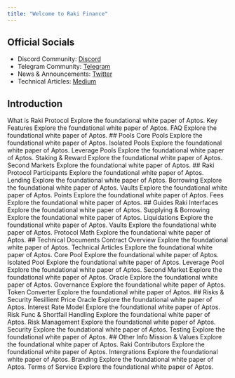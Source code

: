 ```yaml
---
title: "Welcome to Raki Finance"
---
```


## Official Socials

- Discord Community: [Discord](https://discord.gg/nZM2u4cJ)
- Telegram Community: [Telegram](https://t.me/rakifi_community)
- News & Announcements: [Twitter](https://x.com/raki_finance)
- Technical Articles: [Medium](https://medium.com/raki_finance)


## Introduction
<Cards>
  <Card href="/introduction/what_is_raki_protocol">
    <Card.Title>What is Raki Protocol</Card.Title>
    <Card.Description>Explore the foundational white paper of Aptos.</Card.Description>
  </Card>
  <Card href="/introduction/key_features">
    <Card.Title>Key Features</Card.Title>
    <Card.Description>Explore the foundational white paper of Aptos.</Card.Description>
  </Card>
  <Card href="/introduction/FAQ">
    <Card.Title>FAQ</Card.Title>
    <Card.Description>Explore the foundational white paper of Aptos.</Card.Description>
  </Card>
</Cards>
## Pools
<Cards>
  <Card href="/pools/core_pools">
    <Card.Title>Core Pools</Card.Title>
    <Card.Description>Explore the foundational white paper of Aptos.</Card.Description>
  </Card>
  <Card href="/pools/isolated_pools">
    <Card.Title>Isolated Pools</Card.Title>
    <Card.Description>Explore the foundational white paper of Aptos.</Card.Description>
  </Card>
  <Card href="/pools/leverage_pools">
    <Card.Title>Leverage Pools</Card.Title>
    <Card.Description>Explore the foundational white paper of Aptos.</Card.Description>
  </Card>
  <Card href="/pools/stakes">
    <Card.Title>Staking & Reward</Card.Title>
    <Card.Description>Explore the foundational white paper of Aptos.</Card.Description>
  </Card>
  <Card href="/pools/second_markets">
    <Card.Title>Second Markets</Card.Title>
    <Card.Description>Explore the foundational white paper of Aptos.</Card.Description>
  </Card>
</Cards>
## Raki Protocol
<Cards>
  <Card href="/raki_protocol/participants">
    <Card.Title>Participants</Card.Title>
    <Card.Description>Explore the foundational white paper of Aptos.</Card.Description>
  </Card>
  <Card href="/raki_protocol/lending">
    <Card.Title>Lending</Card.Title>
    <Card.Description>Explore the foundational white paper of Aptos.</Card.Description>
  </Card>
  <Card href="/raki_protocol/borrowing">
    <Card.Title>Borrowing</Card.Title>
    <Card.Description>Explore the foundational white paper of Aptos.</Card.Description>
  </Card>
  <Card href="/raki_protocol/vaults">
    <Card.Title>Vaults</Card.Title>
    <Card.Description>Explore the foundational white paper of Aptos.</Card.Description>
  </Card>
  <Card href="/raki_protocol/points">
    <Card.Title>Points</Card.Title>
    <Card.Description>Explore the foundational white paper of Aptos.</Card.Description>
  </Card>
  <Card href="/raki_protocol/fees">
    <Card.Title>Fees</Card.Title>
    <Card.Description>Explore the foundational white paper of Aptos.</Card.Description>
  </Card>
</Cards>
## Guides
<Cards>
  <Card href="/guides/raki_interface">
    <Card.Title>Raki Interfaces</Card.Title>
    <Card.Description>Explore the foundational white paper of Aptos.</Card.Description>
  </Card>
  <Card href="/guides/supplying_borrowing">
    <Card.Title>Supplying & Borrowing</Card.Title>
    <Card.Description>Explore the foundational white paper of Aptos.</Card.Description>
  </Card>
  <Card href="/guides/liquidations">
    <Card.Title>Liquidations</Card.Title>
    <Card.Description>Explore the foundational white paper of Aptos.</Card.Description>
  </Card>
  <Card href="/guides/vaults">
    <Card.Title>Vaults</Card.Title>
    <Card.Description>Explore the foundational white paper of Aptos.</Card.Description>
  </Card>
  <Card href="/guides/protocol_math">
    <Card.Title>Protocol Math</Card.Title>
    <Card.Description>Explore the foundational white paper of Aptos.</Card.Description>
  </Card>
</Cards>
## Technical Documents
<Cards>
  <Card href="/technical_documents/contracts_overview">
    <Card.Title>Contract Overview</Card.Title>
    <Card.Description>Explore the foundational white paper of Aptos.</Card.Description>
  </Card>
  <Card href="/technical_documents/technical_articles">
    <Card.Title>Technical Articles</Card.Title>
    <Card.Description>Explore the foundational white paper of Aptos.</Card.Description>
  </Card>
  <Card href="/technical_documents/core_pool">
    <Card.Title>Core Pool</Card.Title>
    <Card.Description>Explore the foundational white paper of Aptos.</Card.Description>
  </Card>
  <Card href="/technical_documents/isolated_pool">
    <Card.Title>Isolated Pool</Card.Title>
    <Card.Description>Explore the foundational white paper of Aptos.</Card.Description>
  </Card>
  <Card href="/technical_documents/leverage_pool">
    <Card.Title>Leverage Pool</Card.Title>
    <Card.Description>Explore the foundational white paper of Aptos.</Card.Description>
  </Card>
  <Card href="/technical_documents/second_market">
    <Card.Title>Second Market</Card.Title>
    <Card.Description>Explore the foundational white paper of Aptos.</Card.Description>
  </Card>
  <Card href="/technical_documents/oracle">
    <Card.Title>Oracle</Card.Title>
    <Card.Description>Explore the foundational white paper of Aptos.</Card.Description>
  </Card>
  <Card href="/technical_documents/governance">
    <Card.Title>Governance</Card.Title>
    <Card.Description>Explore the foundational white paper of Aptos.</Card.Description>
  </Card>
  <Card href="/technical_documents/token_converter">
    <Card.Title>Token Converter</Card.Title>
    <Card.Description>Explore the foundational white paper of Aptos.</Card.Description>
  </Card>
</Cards>
## Risks & Security
<Cards>
  <Card href="/risk_security/resillient_price_oracle">
    <Card.Title>Resillient Price Oracle</Card.Title>
    <Card.Description>Explore the foundational white paper of Aptos.</Card.Description>
  </Card>
  <Card href="/risk_security/interest_rate_model">
    <Card.Title>Interest Rate Model</Card.Title>
    <Card.Description>Explore the foundational white paper of Aptos.</Card.Description>
  </Card>
  <Card href="/risk_security/risk_func_shortfail_handling">
    <Card.Title>Risk Func & Shortfail Handling</Card.Title>
    <Card.Description>Explore the foundational white paper of Aptos.</Card.Description>
  </Card>
  <Card href="/risk_security/risk_management">
    <Card.Title>Risk Management</Card.Title>
    <Card.Description>Explore the foundational white paper of Aptos.</Card.Description>
  </Card>
  <Card href="/risk_security/security">
    <Card.Title>Security</Card.Title>
    <Card.Description>Explore the foundational white paper of Aptos.</Card.Description>
  </Card>
  <Card href="/risk_security/test_case">
    <Card.Title>Testing</Card.Title>
    <Card.Description>Explore the foundational white paper of Aptos.</Card.Description>
  </Card>
</Cards>
## Other Info
<Cards>
  <Card href="/other_info/mission_values">
    <Card.Title>Mission & Values</Card.Title>
    <Card.Description>Explore the foundational white paper of Aptos.</Card.Description>
  </Card>
  <Card href="/other_info/raki_contributors">
    <Card.Title>Raki Contributors</Card.Title>
    <Card.Description>Explore the foundational white paper of Aptos.</Card.Description>
  </Card>
  <Card href="/other_info/intergrations">
    <Card.Title>Intergrations</Card.Title>
    <Card.Description>Explore the foundational white paper of Aptos.</Card.Description>
  </Card>
  <Card href="/other_info/brading">
    <Card.Title>Branding</Card.Title>
    <Card.Description>Explore the foundational white paper of Aptos.</Card.Description>
  </Card>
  <Card href="/other_info/terms_of_service">
    <Card.Title>Terms of Service</Card.Title>
    <Card.Description>Explore the foundational white paper of Aptos.</Card.Description>
  </Card>
</Cards>
